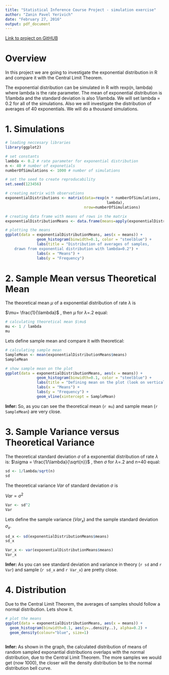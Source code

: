 ```yaml
---
title: "Statistical Inference Course Project - simulation exercise"
author: "Zanin Pavel Yerivich"
date: "February 27, 2016"
output: pdf_document
---
```


[Link to project on GitHUB](https://github.com/Filareth2015/Statistical-Inference-Course-Project.git)

# Overview
In this project we are going to investigate the exponential distribution in R and compare it with the Central Limit Theorem.  

The exponential distribution can be simulated in R with rexp(n, lambda) where lambda is the rate parameter. The mean of exponential distribution is 1/lambda and the standard deviation is also 1/lambda. 
We will set lambda = 0.2 for all of the simulations. Also we will investigate the distribution of averages of 40 exponentials. We will do a thousand simulations.

# 1. Simulations

```r
# loading neccesary libraries
library(ggplot2) 

# set constants
lambda <- 0.2 # rate parameter for exponential distribution 
n <- 40 # number of exponetials
numberOfSimulations <- 1000 # number of simulations

# set the seed to create reproducability
set.seed(123456)

# creating matrix with observations
exponentialDistributions <- matrix(data=rexp(n * numberOfSimulations, 
                                             lambda), 
                                   nrow=numberOfSimulations)

# creating data frame with means of rows in the matrix
exponentialDistributionMeans <- data.frame(means=apply(exponentialDistributions, 1, mean))

# plotting the means
ggplot(data = exponentialDistributionMeans, aes(x = means)) + 
              geom_histogram(binwidth=0.1, color = "steelblue") + 
              labs(title = "Distribution of averages of samples,
    drawn from exponential distribution with lambda=0.2") + 
              labs(x = "Means") +
              labs(y = "Frequency")
```

# 2. Sample Mean versus Theoretical Mean  

The theoretical mean $\mu$ of a exponential distribution of rate $\lambda$ is

$\mu= \frac{1}{\lambda}$ , then $\mu$ for $\lambda$=.2 equal:

```r
# calculating theoretical mean $\mu$
mu <- 1 / lambda
mu
```

Lets define sample mean and compare it with theoretical:

```r
# calculating sample mean 
SampleMean <- mean(exponentialDistributionMeans$means)
SampleMean
```
```r
# show sample mean on the plot
ggplot(data = exponentialDistributionMeans, aes(x = means)) + 
              geom_histogram(binwidth=0.1, color = "steelblue") + 
              labs(title = "Defining mean on the plot (look on vertical line) ") + 
              labs(x = "Means") +
              labs(y = "Frequency") + 
              geom_vline(xintercept = SampleMean)

```
**Infer:** So, as you can see the theoretical mean (`r mu`) and sample mean (`r SampleMean`) are very close.

# 3. Sample Variance versus Theoretical Variance
The theoretical standard deviation $\sigma$ of a exponential distribution of rate $\lambda$ is:
$\sigma = \frac{1/\lambda}{\sqrt{n}}$ , then $\sigma$ for $\lambda$=.2 and $n$=40 equal:

```r
sd <- 1/lambda/sqrt(n)
sd
```
The theoretical variance $Var$ of standard deviation $\sigma$ is

$Var = \sigma^2$ 

```r
Var <- sd^2
Var
```

Lets define the sample variance ($Var_x$) and the sample standard deviation $\sigma_x$.
```r
sd_x <- sd(exponentialDistributionMeans$means)
sd_x

Var_x <- var(exponentialDistributionMeans$means)
Var_x
```

**Infer:** As you can see standard deviation and variance in theory (`r sd` and `r Var`) and sample (`r sd_x` and `r Var_x`) are pretty close.

# 4. Distribution

Due to the Central Limit Theorem, the averages of samples should follow a normal distribution. Lets show it.

```r
# plot the means
ggplot(data = exponentialDistributionMeans, aes(x = means)) + 
  geom_histogram(binwidth=0.1, aes(y=..density..), alpha=0.2) + 
  geom_density(colour="blue", size=1)
  
```

**Infer:** As shown in the graph, the calculated distribution of means of random sampled exponantial distributions overlaps with the normal distribution, due to the Central Limit Theorem. The more samples we would get (now 1000), the closer will the density distribution be to the normal distribution bell curve.
